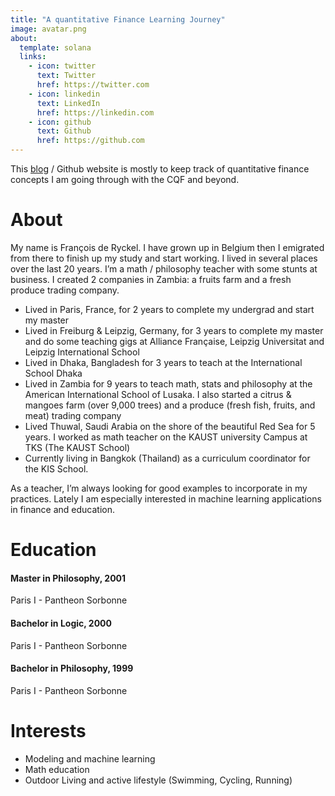 ```yaml
---
title: "A quantitative Finance Learning Journey"
image: avatar.png
about:
  template: solana
  links:
    - icon: twitter
      text: Twitter
      href: https://twitter.com
    - icon: linkedin
      text: LinkedIn
      href: https://linkedin.com
    - icon: github
      text: Github
      href: https://github.com
---
```


This [blog](blog.qmd) / Github website is mostly to keep track of quantitative finance concepts I am going through with the CQF and beyond. 

# About

My name is François de Ryckel. I have grown up in Belgium then I emigrated from there to finish up my study and start working. I lived in several places over the last 20 years. I’m a math / philosophy teacher with some stunts at business. I created 2 companies in Zambia: a fruits farm and a fresh produce trading company.  

* Lived in Paris, France, for 2 years to complete my undergrad and start my master
* Lived in Freiburg & Leipzig, Germany, for 3 years to complete my master and do some teaching gigs at Alliance Française, Leipzig Universitat and Leipzig International School 
* Lived in Dhaka, Bangladesh for 3 years to teach at the International School Dhaka 
* Lived in Zambia for 9 years to teach math, stats and philosophy at the American International School of Lusaka. I also started a citrus & mangoes farm (over 9,000 trees) and a produce (fresh fish, fruits, and meat) trading company
* Lived Thuwal, Saudi Arabia on the shore of the beautiful Red Sea for 5 years.  I worked as math teacher on the KAUST university Campus at TKS (The KAUST School) 
* Currently living in Bangkok (Thailand) as a curriculum coordinator for the KIS School.  

As a teacher, I’m always looking for good examples to incorporate in my practices.
Lately I am especially interested in machine learning applications in finance and education.


# Education 

#### Master in Philosophy, 2001 
Paris I - Pantheon Sorbonne

#### Bachelor in Logic, 2000
Paris I - Pantheon Sorbonne

#### Bachelor in Philosophy, 1999
Paris I - Pantheon Sorbonne

# Interests

* Modeling and machine learning 
* Math education 
* Outdoor Living and active lifestyle (Swimming, Cycling, Running)



